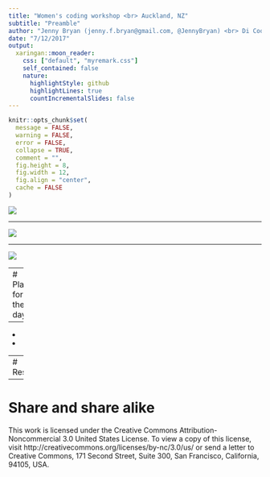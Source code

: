 ```yaml
---
title: "Women's coding workshop <br> Auckland, NZ"
subtitle: "Preamble"
author: "Jenny Bryan (jenny.f.bryan@gmail.com, @JennyBryan) <br> Di Cook (dicook@monash.edu, @visnut) <br> Hadley Wickham (h.wickham@gmail.com, @hadleywickham)"
date: "7/12/2017"
output:
  xaringan::moon_reader:
    css: ["default", "myremark.css"]
    self_contained: false
    nature:
      highlightStyle: github
      highlightLines: true
      countIncrementalSlides: false
---
```


```r
knitr::opts_chunk$set(
  message = FALSE,
  warning = FALSE,
  error = FALSE, 
  collapse = TRUE,
  comment = "",
  fig.height = 8,
  fig.width = 12,
  fig.align = "center",
  cache = FALSE
)
```



![](Hello-Di.png)

---


![](Hello-Jenny.png)

---


![](Hello-Hadley.png)


---
# Plan for the day

- 
- 
- 


---
# Resources



---
# Share and share alike

This work is licensed under the Creative Commons Attribution-Noncommercial 3.0 United States License. To view a copy of this license, visit http://creativecommons.org/licenses/by-nc/3.0/us/ or send a letter to Creative Commons, 171 Second Street, Suite 300, San Francisco, California, 94105, USA.
